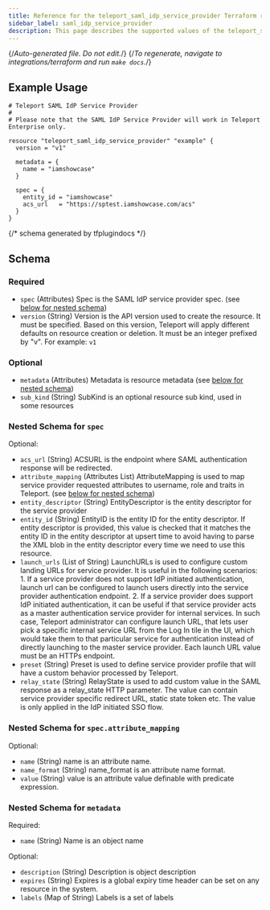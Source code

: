 ```yaml
---
title: Reference for the teleport_saml_idp_service_provider Terraform resource
sidebar_label: saml_idp_service_provider
description: This page describes the supported values of the teleport_saml_idp_service_provider resource of the Teleport Terraform provider.
---
```


{/*Auto-generated file. Do not edit.*/}
{/*To regenerate, navigate to integrations/terraform and run `make docs`.*/}



## Example Usage

```hcl
# Teleport SAML IdP Service Provider
#
# Please note that the SAML IdP Service Provider will work in Teleport Enterprise only.

resource "teleport_saml_idp_service_provider" "example" {
  version = "v1"

  metadata = {
    name = "iamshowcase"
  }

  spec = {
    entity_id = "iamshowcase"
    acs_url   = "https://sptest.iamshowcase.com/acs"
  }
}
```

{/*  schema generated by tfplugindocs */}
## Schema

### Required

- `spec` (Attributes) Spec is the SAML IdP service provider spec. (see [below for nested schema](#nested-schema-for-spec))
- `version` (String) Version is the API version used to create the resource. It must be specified. Based on this version, Teleport will apply different defaults on resource creation or deletion. It must be an integer prefixed by "v". For example: `v1`

### Optional

- `metadata` (Attributes) Metadata is resource metadata (see [below for nested schema](#nested-schema-for-metadata))
- `sub_kind` (String) SubKind is an optional resource sub kind, used in some resources

### Nested Schema for `spec`

Optional:

- `acs_url` (String) ACSURL is the endpoint where SAML authentication response will be redirected.
- `attribute_mapping` (Attributes List) AttributeMapping is used to map service provider requested attributes to username, role and traits in Teleport. (see [below for nested schema](#nested-schema-for-specattribute_mapping))
- `entity_descriptor` (String) EntityDescriptor is the entity descriptor for the service provider
- `entity_id` (String) EntityID is the entity ID for the entity descriptor. If entity descriptor is provided, this value is checked that it matches the entity ID in the entity descriptor at upsert time to avoid having to parse the XML blob in the entity descriptor every time we need to use this resource.
- `launch_urls` (List of String) LaunchURLs is used to configure custom landing URLs for service provider. It is useful in the following scenarios: 1. If a service provider does not support IdP initiated authentication, launch url can be configured to launch users directly into the service provider authentication endpoint. 2. If a service provider does support IdP initiated authentication, it can be useful if that service provider acts as a master authentication service provider for internal services. In such case, Teleport administrator can configure launch URL, that lets user pick a specific internal service URL from the Log In tile in the UI, which would take them to that particular service for authentication instead of directly launching to the master service provider. Each launch URL value must be an HTTPs endpoint.
- `preset` (String) Preset is used to define service provider profile that will have a custom behavior processed by Teleport.
- `relay_state` (String) RelayState is used to add custom value in the SAML response as a relay_state HTTP parameter. The value can contain service provider specific redirect URL, static state token etc. The value is only applied in the IdP initiated SSO flow.

### Nested Schema for `spec.attribute_mapping`

Optional:

- `name` (String) name is an attribute name.
- `name_format` (String) name_format is an attribute name format.
- `value` (String) value is an attribute value definable with predicate expression.



### Nested Schema for `metadata`

Required:

- `name` (String) Name is an object name

Optional:

- `description` (String) Description is object description
- `expires` (String) Expires is a global expiry time header can be set on any resource in the system.
- `labels` (Map of String) Labels is a set of labels

